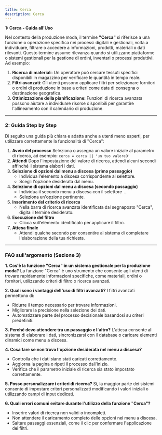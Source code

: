 ```yaml
---
title: Cerca
description: Cerca
---
```


&#x20;**1: Cerca - Guida all'Uso**

Nel contesto della produzione moda, il termine **"Cerca"** si riferisce a una funzione o operazione specifica nei processi digitali e gestionali, volta a individuare, filtrare o accedere a informazioni, prodotti, materiali o dati rilevanti. Questo termine assume rilevanza quando si utilizzano piattaforme o sistemi gestionali per la gestione di ordini, inventari o processi produttivi. Ad esempio:

1. **Ricerca di materiali**: Un operatore può cercare tessuti specifici disponibili in magazzino per verificare le quantità in tempo reale.
2. **Filtri avanzati**: Gli utenti possono applicare filtri per selezionare fornitori o ordini di produzione in base a criteri come data di consegna o destinazione geografica.
3. **Ottimizzazione della pianificazione**: Funzioni di ricerca avanzata possono aiutare a individuare risorse disponibili per garantire l'allineamento con il calendario di produzione.

***

### **2: Guida Step by Step**

Di seguito una guida più chiara e adatta anche a utenti meno esperti, per utilizzare correttamente la funzionalità di "Cerca":

1. **Avvio del processo**
   Seleziona o assegna un valore iniziale al parametro di ricerca, ad esempio:
   `cerca = cerca || 'un tuo valoreO'`
2. **Attendi**
   Dopo l'impostazione del valore di ricerca, attendi alcuni secondi affinché il sistema elabori i dati.
3. **Selezione di opzioni dal menu a discesa (primo passaggio)**
   * Individua l'elemento a discesa corrispondente al selettore.
   * Scegli l'opzione desiderata dal menu.
4. **Selezione di opzioni dal menu a discesa (secondo passaggio)**
   * Individua il secondo menu a discesa con il selettore `.`.
   * Seleziona un'opzione pertinente.
5. **Inserimento del criterio di ricerca**
   * Nella barra di ricerca avanzata identificata dal segnaposto "Cerca", digita il termine desiderato.
6. **Esecuzione del filtro**
   * Clicca sull'elemento identificato  per applicare il filtro.
7. **Attesa finale**
   * Attendi qualche secondo per consentire al sistema di completare l'elaborazione della tua richiesta.

***

### **FAQ sull'argomento (Sezione 3)**

**1. Cos'è la funzione "Cerca" in un sistema gestionale per la produzione moda?**
La funzione "Cerca" è uno strumento che consente agli utenti di trovare rapidamente informazioni specifiche, come materiali, ordini o fornitori, utilizzando criteri di filtro o ricerca avanzati.

**2. Quali sono i vantaggi dell'uso di filtri avanzati?**
I filtri avanzati permettono di:

* Ridurre il tempo necessario per trovare informazioni.
* Migliorare la precisione nella selezione dei dati.
* Automatizzare parte del processo decisionale basandosi su criteri predefiniti.

**3. Perché devo attendere tra un passaggio e l'altro?**
L'attesa consente al sistema di elaborare i dati, sincronizzarsi con il database o caricare elementi dinamici come menu a discesa.

**4. Cosa fare se non trovo l'opzione desiderata nel menu a discesa?**

* Controlla che i dati siano stati caricati correttamente.
* Aggiorna la pagina o ripeti il processo dall'inizio.
* Verifica che il parametro iniziale di ricerca sia stato impostato correttamente.

**5. Posso personalizzare i criteri di ricerca?**
Sì, la maggior parte dei sistemi consente di impostare criteri personalizzati modificando i valori iniziali o utilizzando campi di input dedicati.

**6. Quali errori comuni evitare durante l'utilizzo della funzione "Cerca"?**

* Inserire valori di ricerca non validi o incompleti.
* Non attendere il caricamento completo delle opzioni nei menu a discesa.
* Saltare passaggi essenziali, come il clic per confermare l'applicazione dei filtri.
